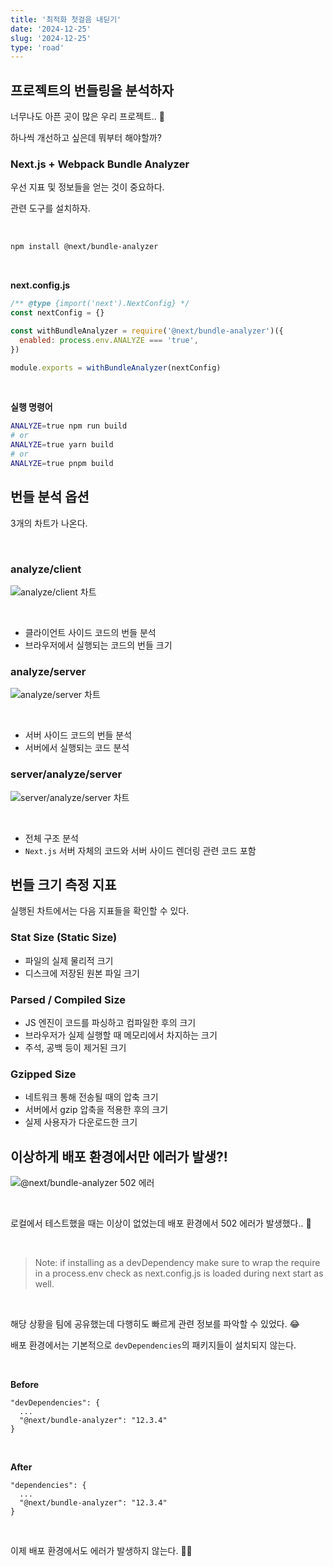 ```yaml
---
title: '최적화 첫걸음 내딛기'
date: '2024-12-25'
slug: '2024-12-25'
type: 'road'
---
```


## 프로젝트의 번들링을 분석하자

너무나도 아픈 곳이 많은 우리 프로젝트.. 🤕

하나씩 개선하고 싶은데 뭐부터 해야할까?

### Next.js + Webpack Bundle Analyzer

우선 지표 및 정보들을 얻는 것이 중요하다.

관련 도구를 설치하자.

<br />

```bash
npm install @next/bundle-analyzer
```

<br />

**next.config.js**

```js
/** @type {import('next').NextConfig} */
const nextConfig = {}

const withBundleAnalyzer = require('@next/bundle-analyzer')({
  enabled: process.env.ANALYZE === 'true',
})

module.exports = withBundleAnalyzer(nextConfig)
```

<br />

**실행 명령어**

```bash
ANALYZE=true npm run build
# or
ANALYZE=true yarn build
# or
ANALYZE=true pnpm build
```

## 번들 분석 옵션

3개의 차트가 나온다.

<br />

### analyze/client

<Image
  src="https://raw.githubusercontent.com/jgjgill/blog/main/roads/images/analyze-client-chart.png"
  alt="analyze/client 차트"
/>

<br />

- 클라이언트 사이드 코드의 번들 분석
- 브라우저에서 실행되는 코드의 번들 크기

### analyze/server

<Image
  src="https://raw.githubusercontent.com/jgjgill/blog/main/roads/images/analyze-server-chart.png"
  alt="analyze/server 차트"
/>

<br />

- 서버 사이드 코드의 번들 분석
- 서버에서 실행되는 코드 분석

### server/analyze/server

<Image
  src="https://raw.githubusercontent.com/jgjgill/blog/main/roads/images/server-analyze-server-chart.png"
  alt="server/analyze/server 차트"
/>

<br />

- 전체 구조 분석
- `Next.js` 서버 자체의 코드와 서버 사이드 렌더링 관련 코드 포함

## 번들 크기 측정 지표

실행된 차트에서는 다음 지표들을 확인할 수 있다.

### Stat Size (Static Size)

- 파일의 실제 물리적 크기
- 디스크에 저장된 원본 파일 크기

### Parsed / Compiled Size

- JS 엔진이 코드를 파싱하고 컴파일한 후의 크기
- 브라우저가 실제 실행할 때 메모리에서 차지하는 크기
- 주석, 공백 등이 제거된 크기

### Gzipped Size

- 네트워크 통해 전송될 때의 압축 크기
- 서버에서 gzip 압축을 적용한 후의 크기
- 실제 사용자가 다운로드한 크기

## 이상하게 배포 환경에서만 에러가 발생?!

<Image
  src="https://raw.githubusercontent.com/jgjgill/blog/main/roads/images/next-bundle-analyzer-502-error.png"
  alt="@next/bundle-analyzer 502 에러"
/>

<br />

로컬에서 테스트했을 때는 이상이 없었는데 배포 환경에서 502 에러가 발생했다.. 🫠

<br />

> Note: if installing as a devDependency make sure to wrap the require in
> a process.env check as next.config.js is loaded during next start as well.

<br />

해당 상황을 팀에 공유했는데 다행히도 빠르게 관련 정보를 파악할 수 있었다. 😂

배포 환경에서는 기본적으로 `devDependencies`의 패키지들이 설치되지 않는다.

<br />

**Before**

```
"devDependencies": {
  ...
  "@next/bundle-analyzer": "12.3.4"
}
```

<br />

**After**

```
"dependencies": {
  ...
  "@next/bundle-analyzer": "12.3.4"
}
```

<br />

이제 배포 환경에서도 에러가 발생하지 않는다. 😮‍💨
